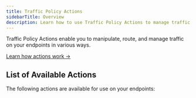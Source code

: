 ```yaml
---
title: Traffic Policy Actions
sidebarTitle: Overview
description: Learn how to use Traffic Policy Actions to manage traffic to your endpoints.
---
```



Traffic Policy Actions enable you to manipulate, route, and manage traffic on your endpoints in various ways.

[Learn how actions work →](/traffic-policy/concepts/actions)

## List of Available Actions

The following actions are available for use on your endpoints:

<ActionHub />
